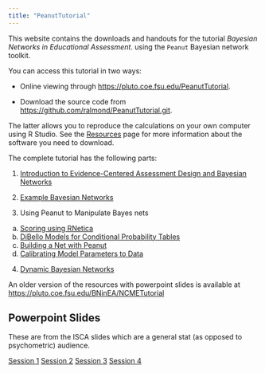 ```yaml
---
title: "PeanutTutorial"
---
```


This website contains the downloads and handouts for the tutorial *Bayesian Networks in Educational Assessment*. using the `Peanut` Bayesian network toolkit.

You can access this tutorial in two ways:

-   Online viewing through <https://pluto.coe.fsu.edu/PeanutTutorial>.

-   Download the source code from <https://github.com/ralmond/PeanutTutorial.git>.

The latter allows you to reproduce the calculations on your own computer using R Studio. See the [Resources](Resources.qmd) page for more information about the software you need to download.

The complete tutorial has the following parts:

1.  [Introduction to Evidence-Centered Assessment Design and Bayesian Networks](ECD.qmd)

2.  [Example Bayesian Networks](BayesNets.qmd)

3.  Using Peanut to Manipulate Bayes nets

<!-- -->

a.  [Scoring using RNetica](Scoring.qmd)
b.  [DiBello Models for Conditional Probability Tables](DiBelloModels.qmd)
c.  [Building a Net with Peanut](Building.qmd)
d.  [Calibrating Model Parameters to Data](Updating.qmd)

<!-- -->

4.  [Dynamic Bayesian Networks](Dynamic.qmd)

An older version of the resources with powerpoint slides is available at <https://pluto.coe.fsu.edu/BNinEA/NCMETutorial>


## Powerpoint Slides

These are from the ISCA slides which are a general stat (as opposed to psychometric) audience.

[Session 1](BNGeneralSession1.pptx)
[Session 2](BNGeneralSession2.pptx)
[Session 3](BNGeneralSession3.pptx)
[Session 4](BNGeneralSession4.pptx)

